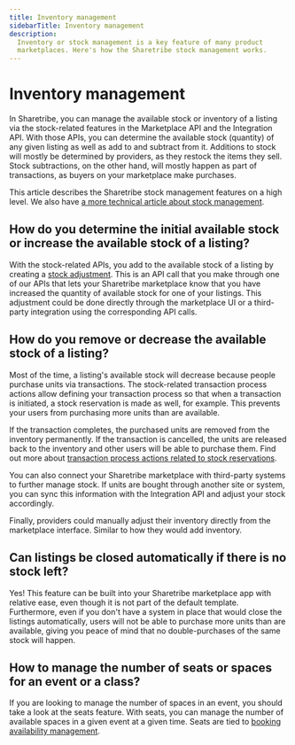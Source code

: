```yaml
---
title: Inventory management
sidebarTitle: Inventory management
description:
  Inventory or stock management is a key feature of many product
  marketplaces. Here's how the Sharetribe stock management works.
---
```


# Inventory management

In Sharetribe, you can manage the available stock or inventory of a
listing via the stock-related features in the Marketplace API and the
Integration API. With those APIs, you can determine the available stock
(quantity) of any given listing as well as add to and subtract from it.
Additions to stock will mostly be determined by providers, as they
restock the items they sell. Stock subtractions, on the other hand, will
mostly happen as part of transactions, as buyers on your marketplace
make purchases.

This article describes the Sharetribe stock management features on a
high level. We also have
[a more technical article about stock management](/references/stock/).

## How do you determine the initial available stock or increase the available stock of a listing?

With the stock-related APIs, you add to the available stock of a listing
by creating a [stock adjustment](/references/stock/). This is an API
call that you make through one of our APIs that lets your Sharetribe
marketplace know that you have increased the quantity of available stock
for one of your listings. This adjustment could be done directly through
the marketplace UI or a third-party integration using the corresponding
API calls.

## How do you remove or decrease the available stock of a listing?

Most of the time, a listing's available stock will decrease because
people purchase units via transactions. The stock-related transaction
process actions allow defining your transaction process so that when a
transaction is initiated, a stock reservation is made as well, for
example. This prevents your users from purchasing more units than are
available.

If the transaction completes, the purchased units are removed from the
inventory permanently. If the transaction is cancelled, the units are
released back to the inventory and other users will be able to purchase
them. Find out more about
[transaction process actions related to stock reservations](/references/transaction-process-actions/#stock-reservations).

You can also connect your Sharetribe marketplace with third-party
systems to further manage stock. If units are bought through another
site or system, you can sync this information with the Integration API
and adjust your stock accordingly.

Finally, providers could manually adjust their inventory directly from
the marketplace interface. Similar to how they would add inventory.

## Can listings be closed automatically if there is no stock left?

Yes! This feature can be built into your Sharetribe marketplace app with
relative ease, even though it is not part of the default template.
Furthermore, even if you don't have a system in place that would close
the listings automatically, users will not be able to purchase more
units than are available, giving you peace of mind that no
double-purchases of the same stock will happen.

## How to manage the number of seats or spaces for an event or a class?

If you are looking to manage the number of spaces in an event, you
should take a look at the seats feature. With seats, you can manage the
number of available spaces in a given event at a given time. Seats are
tied to
[booking availability management](/concepts/availability/manage-seats/).
